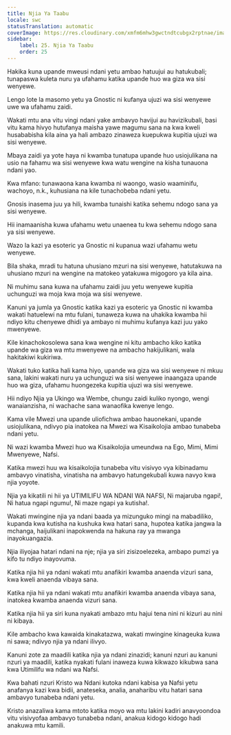 ```yaml
---
title: Njia Ya Taabu
locale: swc
statusTranslation: automatic
coverImage: https://res.cloudinary.com/xmfm6mhw3gwctndtcubgx2rptnae/image/upload/v1741354419/small_cover_la_gran_rebelion_28716e29d2.webp
sidebar:
    label: 25. Njia Ya Taabu
    order: 25
---
```

Hakika kuna upande mweusi ndani yetu ambao hatuujui au hatukubali; tunapaswa kuleta nuru ya ufahamu katika upande huo wa giza wa sisi wenyewe.

Lengo lote la masomo yetu ya Gnostic ni kufanya ujuzi wa sisi wenyewe uwe wa ufahamu zaidi.

Wakati mtu ana vitu vingi ndani yake ambavyo havijui au havizikubali, basi vitu kama hivyo hutufanya maisha yawe magumu sana na kwa kweli husababisha kila aina ya hali ambazo zinaweza kuepukwa kupitia ujuzi wa sisi wenyewe.

Mbaya zaidi ya yote haya ni kwamba tunatupa upande huo usiojulikana na usio na fahamu wa sisi wenyewe kwa watu wengine na kisha tunauona ndani yao.

Kwa mfano: tunawaona kana kwamba ni waongo, wasio waaminifu, wachoyo, n.k., kuhusiana na kile tunachobeba ndani yetu.

Gnosis inasema juu ya hili, kwamba tunaishi katika sehemu ndogo sana ya sisi wenyewe.

Hii inamaanisha kuwa ufahamu wetu unaenea tu kwa sehemu ndogo sana ya sisi wenyewe.

Wazo la kazi ya esoteric ya Gnostic ni kupanua wazi ufahamu wetu wenyewe.

Bila shaka, mradi tu hatuna uhusiano mzuri na sisi wenyewe, hatutakuwa na uhusiano mzuri na wengine na matokeo yatakuwa migogoro ya kila aina.

Ni muhimu sana kuwa na ufahamu zaidi juu yetu wenyewe kupitia uchunguzi wa moja kwa moja wa sisi wenyewe.

Kanuni ya jumla ya Gnostic katika kazi ya esoteric ya Gnostic ni kwamba wakati hatuelewi na mtu fulani, tunaweza kuwa na uhakika kwamba hii ndiyo kitu chenyewe dhidi ya ambayo ni muhimu kufanya kazi juu yako mwenyewe.

Kile kinachokosolewa sana kwa wengine ni kitu ambacho kiko katika upande wa giza wa mtu mwenyewe na ambacho hakijulikani, wala hakitakiwi kukiriwa.

Wakati tuko katika hali kama hiyo, upande wa giza wa sisi wenyewe ni mkuu sana, lakini wakati nuru ya uchunguzi wa sisi wenyewe inaangaza upande huo wa giza, ufahamu huongezeka kupitia ujuzi wa sisi wenyewe.

Hii ndiyo Njia ya Ukingo wa Wembe, chungu zaidi kuliko nyongo, wengi wanaianzisha, ni wachache sana wanaofika kwenye lengo.

Kama vile Mwezi una upande uliofichwa ambao hauonekani, upande usiojulikana, ndivyo pia inatokea na Mwezi wa Kisaikolojia ambao tunabeba ndani yetu.

Ni wazi kwamba Mwezi huo wa Kisaikolojia umeundwa na Ego, Mimi, Mimi Mwenyewe, Nafsi.

Katika mwezi huu wa kisaikolojia tunabeba vitu visivyo vya kibinadamu ambavyo vinatisha, vinatisha na ambavyo hatungekubali kuwa navyo kwa njia yoyote.

Njia ya kikatili ni hii ya UTIMILIFU WA NDANI WA NAFSI, Ni majaruba ngapi!, Ni hatua ngapi ngumu!, Ni maze ngapi ya kutisha!.

Wakati mwingine njia ya ndani baada ya mizunguko mingi na mabadiliko, kupanda kwa kutisha na kushuka kwa hatari sana, hupotea katika jangwa la mchanga, haijulikani inapokwenda na hakuna ray ya mwanga inayokuangazia.

Njia iliyojaa hatari ndani na nje; njia ya siri zisizoelezeka, ambapo pumzi ya kifo tu ndiyo inayovuma.

Katika njia hii ya ndani wakati mtu anafikiri kwamba anaenda vizuri sana, kwa kweli anaenda vibaya sana.

Katika njia hii ya ndani wakati mtu anafikiri kwamba anaenda vibaya sana, inatokea kwamba anaenda vizuri sana.

Katika njia hii ya siri kuna nyakati ambazo mtu hajui tena nini ni kizuri au nini ni kibaya.

Kile ambacho kwa kawaida kinakatazwa, wakati mwingine kinageuka kuwa ni sawa; ndivyo njia ya ndani ilivyo.

Kanuni zote za maadili katika njia ya ndani zinazidi; kanuni nzuri au kanuni nzuri ya maadili, katika nyakati fulani inaweza kuwa kikwazo kikubwa sana kwa Utimilifu wa ndani wa Nafsi.

Kwa bahati nzuri Kristo wa Ndani kutoka ndani kabisa ya Nafsi yetu anafanya kazi kwa bidii, anateseka, analia, anaharibu vitu hatari sana ambavyo tunabeba ndani yetu.

Kristo anazaliwa kama mtoto katika moyo wa mtu lakini kadiri anavyoondoa vitu visivyofaa ambavyo tunabeba ndani, anakua kidogo kidogo hadi anakuwa mtu kamili.


